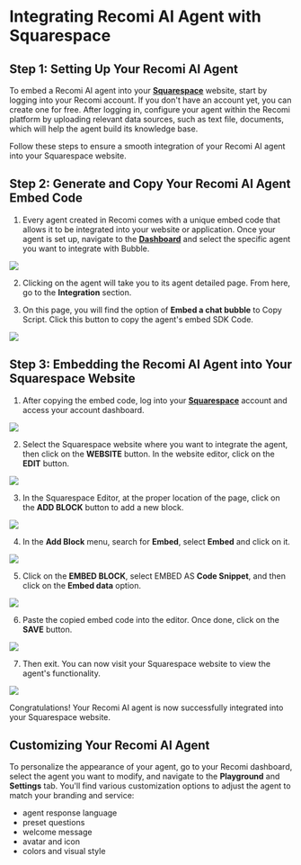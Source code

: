# Integrating Recomi AI Agent with Squarespace

## Step 1: Setting Up Your Recomi AI Agent

To embed a Recomi AI agent into your [**Squarespace**](https://www.squarespace.com/) website, start by logging into your Recomi account. If you don't have an account yet, you can create one for free. After logging in, configure your agent within the Recomi platform by uploading relevant data sources, such as text file, documents, which will help the agent build its knowledge base.

Follow these steps to ensure a smooth integration of your Recomi AI agent into your Squarespace website.

## Step 2: Generate and Copy Your Recomi AI Agent Embed Code

1. Every agent created in Recomi comes with a unique embed code that allows it to be integrated into your website or application. Once your agent is set up, navigate to the [**Dashboard**](https://recomi.powerdrill.ai/agents) and select the specific agent you want to integrate with Bubble.

<img src="/images/agent_list.png"/>

2. Clicking on the agent will take you to its agent detailed page. From here, go to the **Integration** section.

3. On this page, you will find the option of **Embed a chat bubble** to Copy Script. Click this button to copy the agent's embed SDK Code.

<img src="/images/agent_bubble_code.png"/>

## Step 3: Embedding the Recomi AI Agent into Your Squarespace Website

1. After copying the embed code, log into your [**Squarespace**](https://www.squarespace.com/) account and access your account dashboard.

<img src="/images/squarespace_1.png"/>

2. Select the Squarespace website where you want to integrate the agent, then click on the **WEBSITE** button. In the website editor, click on the **EDIT** button.

<img src="/images/squarespace_2.png"/>

3. In the Squarespace Editor, at the proper location of the page, click on the **ADD BLOCK** button to add a new block.

<img src="/images/squarespace_3.png"/>

4. In the **Add Block** menu, search for **Embed**, select **Embed** and click on it.

<img src="/images/squarespace_4.png"/>

5. Click on the **EMBED BLOCK**, select EMBED AS **Code Snippet**, and then click on the **Embed data** option.

<img src="/images/squarespace_5.png"/>

6. Paste the copied embed code into the editor. Once done, click on the **SAVE** button.

<img src="/images/squarespace_6.png"/>

7. Then exit. You can now visit your Squarespace website to view the agent's functionality.

<img src="/images/squarespace_7.png"/>

Congratulations! Your Recomi AI agent is now successfully integrated into your Squarespace website.

## Customizing Your Recomi AI Agent

To personalize the appearance of your agent, go to your Recomi dashboard, select the agent you want to modify, and navigate to the **Playground** and **Settings** tab. You'll find various customization options to adjust the agent to match your branding and service:
- agent response language
- preset questions
- welcome message
- avatar and icon
- colors and visual style
